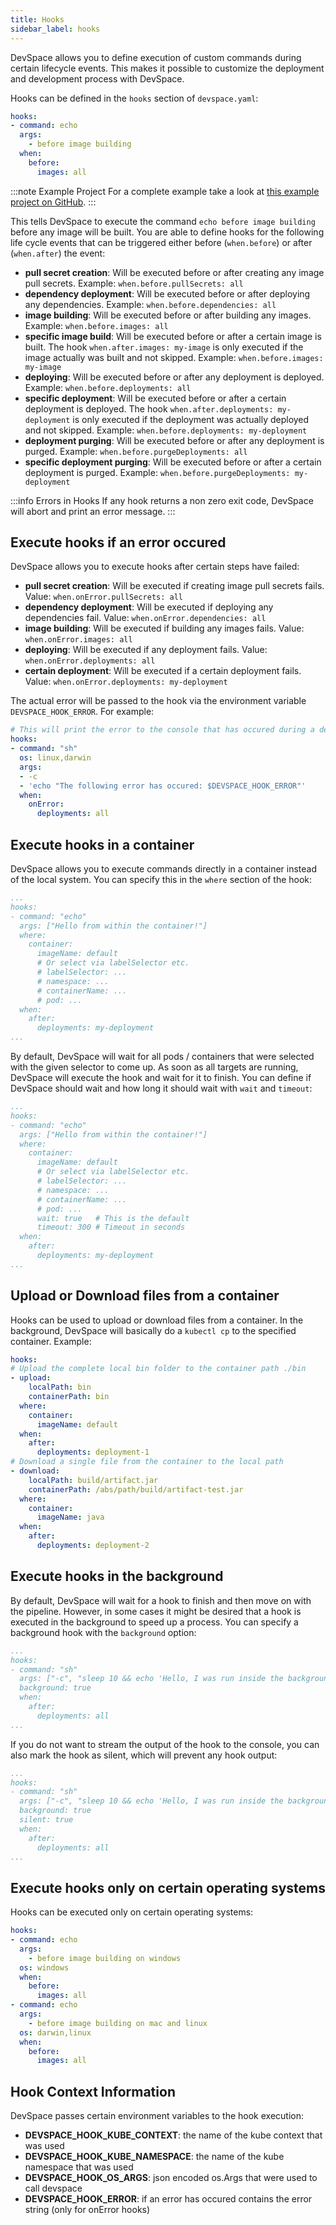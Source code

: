 ```yaml
---
title: Hooks
sidebar_label: hooks
---
```


DevSpace allows you to define execution of custom commands during certain lifecycle events. This makes it possible to customize the deployment and development process with DevSpace.

Hooks can be defined in the `hooks` section of `devspace.yaml`:
```yaml
hooks:
- command: echo
  args:
    - before image building
  when:
    before:
      images: all
```

:::note Example Project
For a complete example take a look at [this example project on GitHub](https://github.com/loft-sh/devspace/tree/master/examples/hooks).
:::

This tells DevSpace to execute the command `echo before image building` before any image will be built. You are able to define hooks for the following life cycle events that can be triggered either before (`when.before`) or after (`when.after`) the event:
- **pull secret creation**: Will be executed before or after creating any image pull secrets. Example: `when.before.pullSecrets: all`
- **dependency deployment**: Will be executed before or after deploying any dependencies. Example: `when.before.dependencies: all`
- **image building**: Will be executed before or after building any images. Example: `when.before.images: all`
- **specific image build**: Will be executed before or after a certain image is built. The hook `when.after.images: my-image` is only executed if the image actually was built and not skipped. Example: `when.before.images: my-image`
- **deploying**: Will be executed before or after any deployment is deployed. Example: `when.before.deployments: all`
- **specific deployment**: Will be executed before or after a certain deployment is deployed. The hook `when.after.deployments: my-deployment` is only executed if the deployment was actually deployed and not skipped. Example: `when.before.deployments: my-deployment`
- **deployment purging**: Will be executed before or after any deployment is purged. Example: `when.before.purgeDeployments: all`
- **specific deployment purging**: Will be executed before or after a certain deployment is purged. Example: `when.before.purgeDeployments: my-deployment`

:::info Errors in Hooks
If any hook returns a non zero exit code, DevSpace will abort and print an error message.
:::

## Execute hooks if an error occured

DevSpace allows you to execute hooks after certain steps have failed:
- **pull secret creation**: Will be executed if creating image pull secrets fails. Value: `when.onError.pullSecrets: all`
- **dependency deployment**: Will be executed if deploying any dependencies fail. Value: `when.onError.dependencies: all`
- **image building**: Will be executed if building any images fails. Value: `when.onError.images: all`
- **deploying**: Will be executed if any deployment fails. Value: `when.onError.deployments: all`
- **certain deployment**: Will be executed if a certain deployment fails.  Value: `when.onError.deployments: my-deployment`

The actual error will be passed to the hook via the environment variable `DEVSPACE_HOOK_ERROR`. For example:
```yaml
# This will print the error to the console that has occured during a deployment
hooks:
- command: "sh"
  os: linux,darwin
  args: 
  - -c
  - 'echo "The following error has occured: $DEVSPACE_HOOK_ERROR"'
  when:
    onError:
      deployments: all
```

## Execute hooks in a container

DevSpace allows you to execute commands directly in a container instead of the local system. You can specify this in the `where` section of the hook:

```yaml
...
hooks:
- command: "echo"
  args: ["Hello from within the container!"]
  where: 
    container:
      imageName: default
      # Or select via labelSelector etc.
      # labelSelector: ...
      # namespace: ...
      # containerName: ...
      # pod: ...
  when:
    after:
      deployments: my-deployment
...
```

By default, DevSpace will wait for all pods / containers that were selected with the given selector to come up. As soon as all targets are running, DevSpace will execute the hook and wait for it to finish. You can define if DevSpace should wait and how long it should wait with `wait` and `timeout`:

```yaml
...
hooks:
- command: "echo"
  args: ["Hello from within the container!"]
  where: 
    container:
      imageName: default
      # Or select via labelSelector etc.
      # labelSelector: ...
      # namespace: ...
      # containerName: ...
      # pod: ...
      wait: true   # This is the default
      timeout: 300 # Timeout in seconds
  when:
    after:
      deployments: my-deployment
...
```

## Upload or Download files from a container

Hooks can be used to upload or download files from a container. In the background, DevSpace will basically do a `kubectl cp` to the specified container. Example:
```yaml
hooks:
# Upload the complete local bin folder to the container path ./bin
- upload:
    localPath: bin
    containerPath: bin
  where:
    container:
      imageName: default
  when:
    after:
      deployments: deployment-1
# Download a single file from the container to the local path
- download:
    localPath: build/artifact.jar
    containerPath: /abs/path/build/artifact-test.jar
  where:
    container:
      imageName: java
  when:
    after:
      deployments: deployment-2
```

## Execute hooks in the background

By default, DevSpace will wait for a hook to finish and then move on with the pipeline. However, in some cases it might be desired that a hook is executed in the background to speed up a process. You can specify a background hook with the `background` option:

```yaml
...
hooks:
- command: "sh"
  args: ["-c", "sleep 10 && echo 'Hello, I was run inside the background!'"]
  background: true
  when:
    after:
      deployments: all
...
```

If you do not want to stream the output of the hook to the console, you can also mark the hook as silent, which will prevent any hook output:
```yaml
...
hooks:
- command: "sh"
  args: ["-c", "sleep 10 && echo 'Hello, I was run inside the background!'"]
  background: true
  silent: true
  when:
    after:
      deployments: all
...
```

## Execute hooks only on certain operating systems

Hooks can be executed only on certain operating systems:

```yaml {5,12}
hooks:
- command: echo
  args:
    - before image building on windows
  os: windows
  when:
    before:
      images: all
- command: echo
  args:
    - before image building on mac and linux
  os: darwin,linux
  when:
    before:
      images: all
```

## Hook Context Information

DevSpace passes certain environment variables to the hook execution:
- **DEVSPACE_HOOK_KUBE_CONTEXT**: the name of the kube context that was used
- **DEVSPACE_HOOK_KUBE_NAMESPACE**: the name of the kube namespace that was used
- **DEVSPACE_HOOK_OS_ARGS**: json encoded os.Args that were used to call devspace
- **DEVSPACE_HOOK_ERROR**: if an error has occured contains the error string (only for onError hooks)
